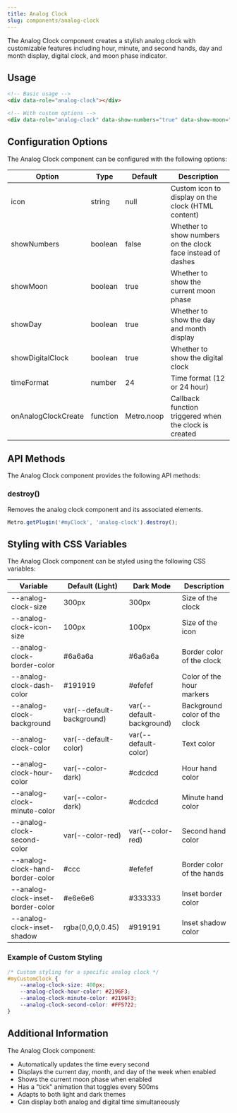 ```yaml
---
title: Analog Clock
slug: components/analog-clock
---
```


The Analog Clock component creates a stylish analog clock with customizable features including hour, minute, and second hands, day and month display, digital clock, and moon phase indicator.

## Usage

```html
<!-- Basic usage -->
<div data-role="analog-clock"></div>

<!-- With custom options -->
<div data-role="analog-clock" data-show-numbers="true" data-show-moon="true" data-time-format="12"></div>
```

## Configuration Options

The Analog Clock component can be configured with the following options:

| Option | Type | Default | Description |
| ------ | ---- | ------- | ----------- |
| icon | string | null | Custom icon to display on the clock (HTML content) |
| showNumbers | boolean | false | Whether to show numbers on the clock face instead of dashes |
| showMoon | boolean | true | Whether to show the current moon phase |
| showDay | boolean | true | Whether to show the day and month display |
| showDigitalClock | boolean | true | Whether to show the digital clock |
| timeFormat | number | 24 | Time format (12 or 24 hour) |
| onAnalogClockCreate | function | Metro.noop | Callback function triggered when the clock is created |

## API Methods

The Analog Clock component provides the following API methods:

### destroy()

Removes the analog clock component and its associated elements.

```javascript
Metro.getPlugin('#myClock', 'analog-clock').destroy();
```

## Styling with CSS Variables

The Analog Clock component can be styled using the following CSS variables:

| Variable | Default (Light) | Dark Mode | Description |
| -------- | --------------- | --------- | ----------- |
| --analog-clock-size | 300px | 300px | Size of the clock |
| --analog-clock-icon-size | 100px | 100px | Size of the icon |
| --analog-clock-border-color | #6a6a6a | #6a6a6a | Border color of the clock |
| --analog-clock-dash-color | #191919 | #efefef | Color of the hour markers |
| --analog-clock-background | var(--default-background) | var(--default-background) | Background color of the clock |
| --analog-clock-color | var(--default-color) | var(--default-color) | Text color |
| --analog-clock-hour-color | var(--color-dark) | #cdcdcd | Hour hand color |
| --analog-clock-minute-color | var(--color-dark) | #cdcdcd | Minute hand color |
| --analog-clock-second-color | var(--color-red) | var(--color-red) | Second hand color |
| --analog-clock-hand-border-color | #ccc | #efefef | Border color of the hands |
| --analog-clock-inset-border-color | #e6e6e6 | #333333 | Inset border color |
| --analog-clock-inset-shadow | rgba(0,0,0,0.45) | #919191 | Inset shadow color |

### Example of Custom Styling

```css
/* Custom styling for a specific analog clock */
#myCustomClock {
    --analog-clock-size: 400px;
    --analog-clock-hour-color: #2196F3;
    --analog-clock-minute-color: #2196F3;
    --analog-clock-second-color: #FF5722;
}
```

## Additional Information

The Analog Clock component:
- Automatically updates the time every second
- Displays the current day, month, and day of the week when enabled
- Shows the current moon phase when enabled
- Has a "tick" animation that toggles every 500ms
- Adapts to both light and dark themes
- Can display both analog and digital time simultaneously